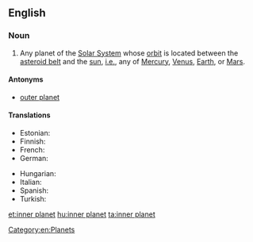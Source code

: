 ==English==

===Noun===
{{en-noun|head=[[inner]] [[planet]]}}

# {{astronomy|planets}} Any planet of the [[Solar System]] whose [[orbit]] is located between the [[asteroid belt]] and the [[sun]], [[i.e.]], any of [[Mercury]], [[Venus]], [[Earth]], or [[Mars]].

====Antonyms====
* [[outer planet]]

====Translations====
{{trans-top|planet of the Solar System with an orbit between the asteroid belt and sun}}
* Estonian: {{t-|et|siseplaneet}}
* Finnish: {{t-|fi|sisäplaneetta}}
* French: {{t-|fr|planète interne|f}}
* German: {{t-|de|innere Planet|m}}
{{trans-mid}}
* Hungarian: {{t|hu|belső bolygó}}
* Italian: {{t-|it|pianeta interno|m}}
* Spanish: {{t-|es|planeta interno|m}}
* Turkish: {{t-|tr|iç gezegen}}
{{trans-bottom}}

[[Category:en:Planets]]

[[et:inner planet]]
[[hu:inner planet]]
[[ta:inner planet]]